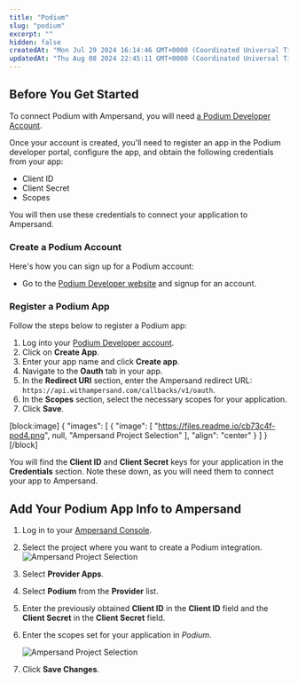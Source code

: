 ```yaml
---
title: "Podium"
slug: "podium"
excerpt: ""
hidden: false
createdAt: "Mon Jul 29 2024 16:14:46 GMT+0000 (Coordinated Universal Time)"
updatedAt: "Thu Aug 08 2024 22:45:11 GMT+0000 (Coordinated Universal Time)"
---
```

## Before You Get Started

To connect Podium with Ampersand, you will need [a Podium Developer Account](https://developer.podium.com/).

Once your account is created, you'll need to register an app in the Podium developer portal, configure the app, and obtain the following credentials from your app:

- Client ID
- Client Secret
- Scopes

You will then use these credentials to connect your application to Ampersand.

### Create a Podium Account

Here's how you can sign up for a Podium account:

- Go to the [Podium Developer website](https://developer.podium.com/) and signup for an account.

### Register a Podium App

Follow the steps below to register a Podium app:

1. Log into your [Podium Developer account](https://developer.podium.com/).
2. Click on **Create App**.
3. Enter your app name and click **Create app**.
4. Navigate to the **Oauth** tab in your app. 
5. In the **Redirect URI** section, enter the Ampersand redirect URL: `https://api.withampersand.com/callbacks/v1/oauth`.
6. In the **Scopes** section, select the necessary scopes for your application. 
7. Click **Save**.

[block:image]
{
  "images": [
    {
      "image": [
        "https://files.readme.io/cb73c4f-pod4.png",
        null,
        "Ampersand Project Selection"
      ],
      "align": "center"
    }
  ]
}
[/block]


You will find the **Client ID** and **Client Secret** keys for your application in the **Credentials** section. Note these down, as you will need them to connect your app to Ampersand.

## Add Your Podium App Info to Ampersand

1. Log in to your [Ampersand Console](https://console.withampersand.com).
2. Select the project where you want to create a Podium integration.  
   ![Ampersand Project Selection](https://files.readme.io/31a6a12-Ampersand.png)
3. Select **Provider Apps**.
4. Select **Podium** from the **Provider** list.
5. Enter the previously obtained **Client ID** in the **Client ID** field and the **Client Secret** in the **Client Secret** field.
6. Enter the scopes set for your application in _Podium_.

   ![Ampersand Project Selection](https://files.readme.io/31a6a12-Ampersand.png)
7. Click **Save Changes**.

